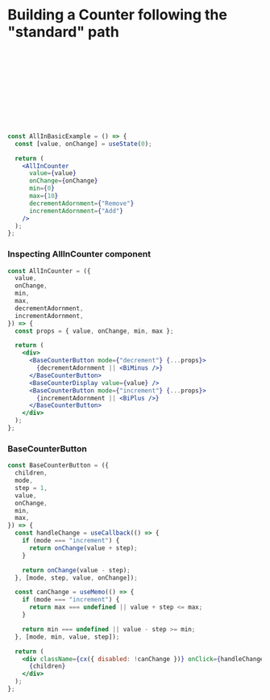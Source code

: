 
# Building a Counter following the "standard" path

<div style={{ width: "100%", height: 400, textAlign: "center" }}>
  <Svg>
    <CounterStructure />
  </Svg>
</div>


```jsx
const AllInBasicExample = () => {
  const [value, onChange] = useState(0);

  return (
    <AllInCounter
      value={value}
      onChange={onChange}
      min={0}
      max={10}
      decrementAdornment={"Remove"}
      incrementAdornment={"Add"}
    />
  );
};
```

<Playground>
  <AllInBasicExample />
</Playground>

### Inspecting AllInCounter component

```jsx filename="AllInCounter.jsx"
const AllInCounter = ({
  value,
  onChange,
  min,
  max,
  decrementAdornment,
  incrementAdornment,
}) => {
  const props = { value, onChange, min, max };

  return (
    <div>
      <BaseCounterButton mode={"decrement"} {...props}>
        {decrementAdornment || <BiMinus />}
      </BaseCounterButton>
      <BaseCounterDisplay value={value} />
      <BaseCounterButton mode={"increment"} {...props}>
        {incrementAdornment || <BiPlus />}
      </BaseCounterButton>
    </div>
  );
};
```

### BaseCounterButton

```jsx filename="BaseCounterButton.jsx"
const BaseCounterButton = ({
  children,
  mode,
  step = 1,
  value,
  onChange,
  min,
  max,
}) => {
  const handleChange = useCallback(() => {
    if (mode === "increment") {
      return onChange(value + step);
    }

    return onChange(value - step);
  }, [mode, step, value, onChange]);

  const canChange = useMemo(() => {
    if (mode === "increment") {
      return max === undefined || value + step <= max;
    }

    return min === undefined || value - step >= min;
  }, [mode, min, value, step]);

  return (
    <div className={cx({ disabled: !canChange })} onClick={handleChange}>
      {children}
    </div>
  );
};
```
